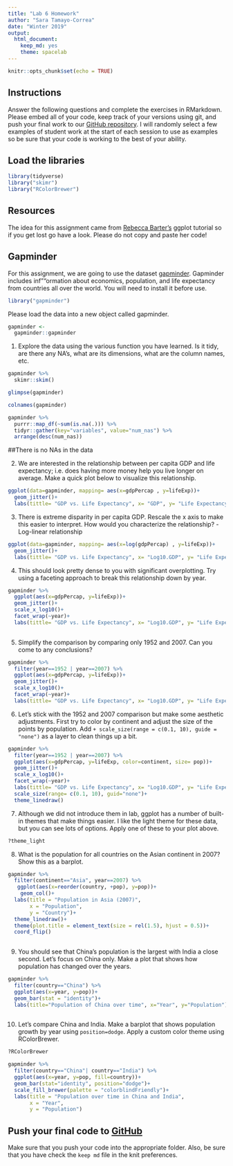 ```yaml
---
title: "Lab 6 Homework"
author: "Sara Tamayo-Correa"
date: "Winter 2019"
output:
  html_document:
    keep_md: yes
    theme: spacelab
---
```


```r
knitr::opts_chunk$set(echo = TRUE)
```

## Instructions
Answer the following questions and complete the exercises in RMarkdown. Please embed all of your code, keep track of your versions using git, and push your final work to our [GitHub repository](https://github.com/FRS417-DataScienceBiologists). I will randomly select a few examples of student work at the start of each session to use as examples so be sure that your code is working to the best of your ability.

## Load the libraries
```r
library(tidyverse)
library("skimr")
library("RColorBrewer")
```


## Resources
The idea for this assignment came from [Rebecca Barter's](http://www.rebeccabarter.com/blog/2017-11-17-ggplot2_tutorial/) ggplot tutorial so if you get lost go have a look. Please do not copy and paste her code!  

## Gapminder
For this assignment, we are going to use the dataset [gapminder](https://cran.r-project.org/web/packages/gapminder/index.html). Gapminder includes inf""ormation about economics, population, and life expectancy from countries all over the world. You will need to install it before use.



```r
library("gapminder")
```


Please load the data into a new object called gapminder.
```r
gapminder <- 
  gapminder::gapminder
```

1. Explore the data using the various function you have learned. Is it tidy, are there any NA's, what are its dimensions, what are the column names, etc.

```r
gapminder %>% 
  skimr::skim()
```
```r
glimpse(gapminder)
```
```r
colnames(gapminder)
```



```r
gapminder %>% 
  purrr::map_df(~sum(is.na(.))) %>% 
  tidyr::gather(key="variables", value="num_nas") %>% 
  arrange(desc(num_nas))
```
##There is no NAs in the data

2. We are interested in the relationship between per capita GDP and life expectancy; i.e. does having more money help you live longer on average. Make a quick plot below to visualize this relationship.

```r
ggplot(data=gapminder, mapping= aes(x=gdpPercap , y=lifeExp))+
  geom_jitter()+
  labs(tittle= "GDP vs. Life Expectancy", x= "GDP", y= "Life Expectancy")

```



3. There is extreme disparity in per capita GDP. Rescale the x axis to make this easier to interpret. How would you characterize the relationship?
-Log-linear relationship
```r
ggplot(data=gapminder, mapping= aes(x=log(gdpPercap) , y=lifeExp))+
  geom_jitter()+
  labs(tittle= "GDP vs. Life Expectancy", x= "Log10.GDP", y= "Life Expectancy")

```


4. This should look pretty dense to you with significant overplotting. Try using a faceting approach to break this relationship down by year.

```r
gapminder %>% 
  ggplot(aes(x=gdpPercap, y=lifeExp))+
  geom_jitter()+
  scale_x_log10()+
  facet_wrap(~year)+
  labs(tittle= "GDP vs. Life Expectancy", x= "Log10.GDP", y= "Life Expectancy")
  
```


5. Simplify the comparison by comparing only 1952 and 2007. Can you come to any conclusions?

```r
gapminder %>% 
  filter(year==1952 | year==2007) %>% 
  ggplot(aes(x=gdpPercap, y=lifeExp))+
  geom_jitter()+
  scale_x_log10()+
  facet_wrap(~year)+
  labs(tittle= "GDP vs. Life Expectancy", x= "Log10.GDP", y= "Life Expectancy (1952-2007")

```

6. Let's stick with the 1952 and 2007 comparison but make some aesthetic adjustments. First try to color by continent and adjust the size of the points by population. Add `+ scale_size(range = c(0.1, 10), guide = "none")` as a layer to clean things up a bit.

```r
gapminder %>% 
  filter(year==1952 | year==2007) %>% 
  ggplot(aes(x=gdpPercap, y=lifeExp, color=continent, size= pop))+
  geom_jitter()+
  scale_x_log10()+
  facet_wrap(~year)+
  labs(tittle= "GDP vs. Life Expectancy", x= "Log10.GDP", y= "Life Expectancy (1952-2007")+
  scale_size(range= c(0.1, 10), guid="none")+
  theme_linedraw()
```


7. Although we did not introduce them in lab, ggplot has a number of built-in themes that make things easier. I like the light theme for these data, but you can see lots of options. Apply one of these to your plot above.
```r
?theme_light
```

8. What is the population for all countries on the Asian continent in 2007? Show this as a barplot.

```r
gapminder %>%
  filter(continent=="Asia", year==2007) %>% 
   ggplot(aes(x=reorder(country, +pop), y=pop))+
    geom_col()+
  labs(title = "Population in Asia (2007)",
       x = "Population",
       y = "Country")+
  theme_linedraw()+ 
  theme(plot.title = element_text(size = rel(1.5), hjust = 0.5))+
  coord_flip()
  
```


9. You should see that China's population is the largest with India a close second. Let's focus on China only. Make a plot that shows how population has changed over the years.

```r
gapminder %>% 
  filter(country=="China") %>%
  ggplot(aes(x=year, y=pop))+
  geom_bar(stat = "identity")+
  labs(title="Population of China over time", x="Year", y="Population")
  
```


10. Let's compare China and India. Make a barplot that shows population growth by year using `position=dodge`. Apply a custom color theme using RColorBrewer.

```r
?RColorBrewer
```


```r
gapminder %>% 
  filter(country=="China"| country=="India") %>% 
  ggplot(aes(x=year, y=pop, fill=country))+
  geom_bar(stat="identity", position="dodge")+
  scale_fill_brewer(palette = "colorblindFriendly")+
  labs(title = "Population over time in China and India",
       x = "Year",
       y = "Population")
```


## Push your final code to [GitHub](https://github.com/FRS417-DataScienceBiologists)
Make sure that you push your code into the appropriate folder. Also, be sure that you have check the `keep md` file in the knit preferences.